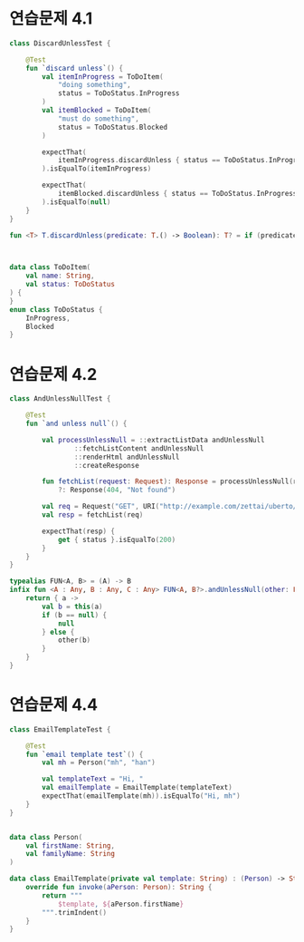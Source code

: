 
# 연습문제 4.1

```kt
class DiscardUnlessTest {

    @Test
    fun `discard unless`() {
        val itemInProgress = ToDoItem(
            "doing something",
            status = ToDoStatus.InProgress
        )
        val itemBlocked = ToDoItem(
            "must do something",
            status = ToDoStatus.Blocked
        )

        expectThat(
            itemInProgress.discardUnless { status == ToDoStatus.InProgress }
        ).isEqualTo(itemInProgress)

        expectThat(
            itemBlocked.discardUnless { status == ToDoStatus.InProgress }
        ).isEqualTo(null)
    }
}

fun <T> T.discardUnless(predicate: T.() -> Boolean): T? = if (predicate(this)) this else null



data class ToDoItem(
    val name: String,
    val status: ToDoStatus
) {
}
enum class ToDoStatus {
    InProgress,
    Blocked
}
```


# 연습문제 4.2

```kt
class AndUnlessNullTest {

    @Test
    fun `and unless null`() {

        val processUnlessNull = ::extractListData andUnlessNull
                ::fetchListContent andUnlessNull
                ::renderHtml andUnlessNull
                ::createResponse

        fun fetchList(request: Request): Response = processUnlessNull(request)
            ?: Response(404, "Not found")

        val req = Request("GET", URI("http://example.com/zettai/uberto/mylist"), "")
        val resp = fetchList(req)

        expectThat(resp) {
            get { status }.isEqualTo(200)
        }
    }
}

typealias FUN<A, B> = (A) -> B
infix fun <A : Any, B : Any, C : Any> FUN<A, B?>.andUnlessNull(other: FUN<B, C?>): FUN<A, C?> {
    return { a ->
        val b = this(a)
        if (b == null) {
            null
        } else {
            other(b)
        }
    }
}

```


# 연습문제 4.4
```kt
class EmailTemplateTest {

    @Test
    fun `email template test`() {
        val mh = Person("mh", "han")

        val templateText = "Hi, "
        val emailTemplate = EmailTemplate(templateText)
        expectThat(emailTemplate(mh)).isEqualTo("Hi, mh")
    }
}


data class Person(
    val firstName: String,
    val familyName: String
)

data class EmailTemplate(private val template: String) : (Person) -> String {
    override fun invoke(aPerson: Person): String {
        return """
            $template, ${aPerson.firstName}
        """.trimIndent()
    }
}
```